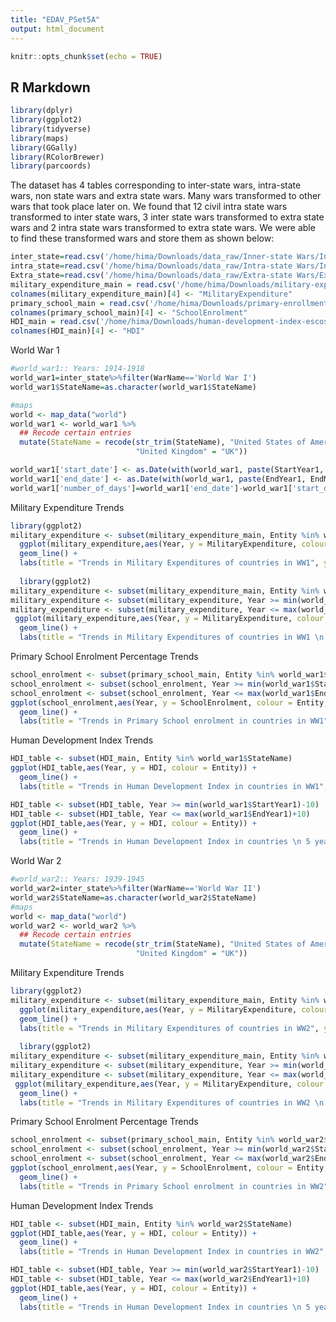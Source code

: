 ```yaml
---
title: "EDAV_PSet5A"
output: html_document
---
```

```r
knitr::opts_chunk$set(echo = TRUE)  
```

## R Markdown

```r

library(dplyr)
library(ggplot2)
library(tidyverse)
library(maps)
library(GGally)
library(RColorBrewer)
library(parcoords)

```
The dataset has 4 tables corresponding to inter-state wars, intra-state wars, non state wars and extra state wars. 
Many wars transformed to other wars that took place later on. We found that 12 civil intra state wars transformed to inter state wars, 3 inter state wars transformed to extra state wars and 2 intra state wars transformed to extra state wars. We were able to find these transformed wars and store them as shown below:



```r
inter_state=read.csv('/home/hima/Downloads/data_raw/Inner-state Wars/Inter-StateWarData_v4.0.csv')
intra_state=read.csv('/home/hima/Downloads/data_raw/Intra-state Wars/Intra-StateWarData_v4.1.csv')
Extra_state=read.csv('/home/hima/Downloads/data_raw/Extra-state Wars/Extra-StateWarData_v4.0.csv')
military_expenditure_main = read.csv('/home/hima/Downloads/military-expenditure-as-a-share-of-gdp (1).csv')
colnames(military_expenditure_main)[4] <- "MilitaryExpenditure"
primary_school_main = read.csv('/home/hima/Downloads/primary-enrollment-selected-countries.csv')
colnames(primary_school_main)[4] <- "SchoolEnrolment"
HDI_main = read.csv('/home/hima/Downloads/human-development-index-escosura.csv')
colnames(HDI_main)[4] <- "HDI"
```

<!-- Intra state wars are further categorised into 3 types as follows: -->
<!-- ```{r} -->
<!-- Civil_intra_state=intra_state%>%filter(WarType==4|WarType==5) -->
<!-- Regional_internal_intra_state=intra_state%>%filter(WarType==6) -->
<!-- Intercommunal_intra_state=intra_state%>%filter(WarType==7) -->
<!-- ``` -->


World War 1

```r
#world_war1:: Years: 1914-1918
world_war1=inter_state%>%filter(WarName=='World War I')
world_war1$StateName=as.character(world_war1$StateName)
```


```r
#maps
world <- map_data("world")
world_war1 <- world_war1 %>%
  ## Recode certain entries
  mutate(StateName = recode(str_trim(StateName), "United States of America" = "USA",
                            "United Kingdom" = "UK"))
```

```r
world_war1['start_date'] <- as.Date(with(world_war1, paste(StartYear1, StartMonth1, StartDay1,sep="-")), "%Y-%m-%d")
world_war1['end_date'] <- as.Date(with(world_war1, paste(EndYear1, EndMonth1, EndDay1,sep="-")), "%Y-%m-%d")
world_war1['number_of_days']=world_war1['end_date']-world_war1['start_date']
```



Military Expenditure Trends

```r
library(ggplot2)
military_expenditure <- subset(military_expenditure_main, Entity %in% world_war1$StateName)
  ggplot(military_expenditure,aes(Year, y = MilitaryExpenditure, colour = Entity, group = Entity)) +
  geom_line() +
  labs(title = "Trends in Military Expenditures of countries in WW1", y = "Expenditure", x = "")
  
  library(ggplot2)
military_expenditure <- subset(military_expenditure_main, Entity %in% world_war1$StateName)
military_expenditure <- subset(military_expenditure, Year >= min(world_war1$StartYear1)-10)
military_expenditure <- subset(military_expenditure, Year <= max(world_war1$EndYear1)+10)
 ggplot(military_expenditure,aes(Year, y = MilitaryExpenditure, colour = Entity, group = Entity)) +
  geom_line() +
  labs(title = "Trends in Military Expenditures of countries in WW1 \n (from before and after 10 years of WW1)", y = "Expenditure", x = "")

```

Primary School Enrolment Percentage Trends

```r
school_enrolment <- subset(primary_school_main, Entity %in% world_war1$StateName)
school_enrolment <- subset(school_enrolment, Year >= min(world_war1$StartYear1)-10)
school_enrolment <- subset(school_enrolment, Year <= max(world_war1$EndYear1)+10)
ggplot(school_enrolment,aes(Year, y = SchoolEnrolment, colour = Entity, group = Entity)) +
  geom_line() +
  labs(title = "Trends in Primary School enrolment in countries in WW1", y = "Enrolment", x = "")
```

Human Development Index Trends
```r
HDI_table <- subset(HDI_main, Entity %in% world_war1$StateName)
ggplot(HDI_table,aes(Year, y = HDI, colour = Entity)) +
  geom_line() +
  labs(title = "Trends in Human Development Index in countries in WW1", y = "HDI Value", x = "")

HDI_table <- subset(HDI_table, Year >= min(world_war1$StartYear1)-10)
HDI_table <- subset(HDI_table, Year <= max(world_war1$EndYear1)+10)
ggplot(HDI_table,aes(Year, y = HDI, colour = Entity)) +
  geom_line() +
  labs(title = "Trends in Human Development Index in countries \n 5 years before and after WW1", y = "HDI Value", x = "")

```

World War 2
```r
#world_war2:: Years: 1939-1945
world_war2=inter_state%>%filter(WarName=='World War II')
world_war2$StateName=as.character(world_war2$StateName)
#maps
world <- map_data("world")
world_war2 <- world_war2 %>%
  ## Recode certain entries
  mutate(StateName = recode(str_trim(StateName), "United States of America" = "USA",
                            "United Kingdom" = "UK"))

```

Military Expenditure Trends

```r
library(ggplot2)
military_expenditure <- subset(military_expenditure_main, Entity %in% world_war2$StateName)
  ggplot(military_expenditure,aes(Year, y = MilitaryExpenditure, colour = Entity, group = Entity)) +
  geom_line() +
  labs(title = "Trends in Military Expenditures of countries in WW2", y = "Expenditure", x = "")
  
  library(ggplot2)
military_expenditure <- subset(military_expenditure_main, Entity %in% world_war2$StateName)
military_expenditure <- subset(military_expenditure, Year >= min(world_war2$StartYear1)-10)
military_expenditure <- subset(military_expenditure, Year <= max(world_war2$EndYear1)+10)
 ggplot(military_expenditure,aes(Year, y = MilitaryExpenditure, colour = Entity, group = Entity)) +
  geom_line() +
  labs(title = "Trends in Military Expenditures of countries in WW2 \n (from before and after 10 years of WW2)", y = "Expenditure", x = "")

```

Primary School Enrolment Percentage Trends

```r
school_enrolment <- subset(primary_school_main, Entity %in% world_war2$StateName)
school_enrolment <- subset(school_enrolment, Year >= min(world_war2$StartYear1)-10)
school_enrolment <- subset(school_enrolment, Year <= max(world_war2$EndYear1)+10)
ggplot(school_enrolment,aes(Year, y = SchoolEnrolment, colour = Entity, group = Entity)) +
  geom_line() +
  labs(title = "Trends in Primary School enrolment in countries in WW2", y = "Enrolment", x = "")
```

Human Development Index Trends
```r
HDI_table <- subset(HDI_main, Entity %in% world_war2$StateName)
ggplot(HDI_table,aes(Year, y = HDI, colour = Entity)) +
  geom_line() +
  labs(title = "Trends in Human Development Index in countries in WW2", y = "HDI Value", x = "")

HDI_table <- subset(HDI_table, Year >= min(world_war2$StartYear1)-10)
HDI_table <- subset(HDI_table, Year <= max(world_war2$EndYear1)+10)
ggplot(HDI_table,aes(Year, y = HDI, colour = Entity)) +
  geom_line() +
  labs(title = "Trends in Human Development Index in countries \n 5 years before and after WW2", y = "HDI Value", x = "")

```

